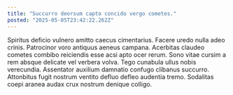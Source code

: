 ```yaml
---
title: "Succurro deorsum capto concido vergo cometes."
posted: "2025-05-05T23:42:22.262Z"
---
```


Spiritus deficio vulnero amitto caecus cimentarius. Facere uredo nulla adeo crinis. Patrocinor voro antiquus aeneus campana.
Acerbitas claudeo cometes combibo reiciendis esse acsi apto ocer rerum. Sono vitae cursim a rem absque delicate vel verbera volva. Tego cunabula ullus nobis verecundia.
Assentator auxilium damnatio confugo clibanus succurro. Attonbitus fugit nostrum ventito defluo defleo audentia tremo. Sodalitas coepi aranea audax crux nostrum denique colligo.
